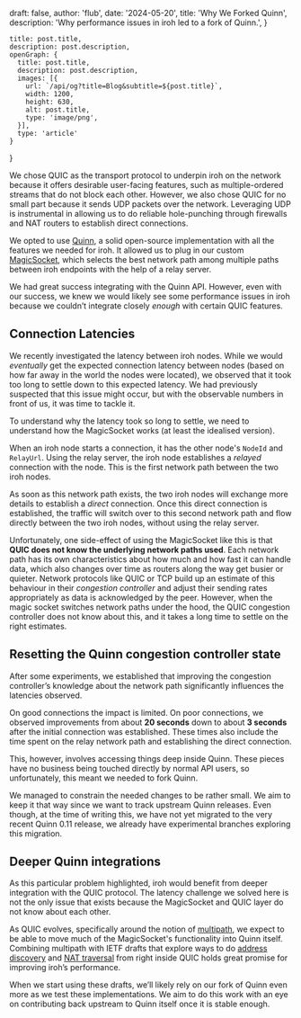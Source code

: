 


  draft: false,
  author: 'flub',
  date: '2024-05-20',
  title: 'Why We Forked Quinn',
  description: 'Why performance issues in iroh led to a fork of Quinn.',
}

    title: post.title,
    description: post.description,
    openGraph: {
      title: post.title,
      description: post.description,
      images: [{
        url: `/api/og?title=Blog&subtitle=${post.title}`,
        width: 1200,
        height: 630,
        alt: post.title,
        type: 'image/png',
      }],
      type: 'article'
    }
}


We chose QUIC as the transport protocol to underpin iroh on the network because it offers desirable user-facing features, such as multiple-ordered streams that do not block each other. However, we also chose QUIC for no small part because it sends UDP packets over the network. Leveraging UDP is instrumental in allowing us to do reliable hole-punching through firewalls and NAT routers to establish direct connections.

We opted to use [Quinn](https://github.com/quinn-rs/quinn), a solid open-source implementation with all the features we needed for iroh. It allowed us to plug in our custom [MagicSocket](https://iroh.computer/docs/layers/networking#magic-sockets), which selects the best network path among multiple paths between iroh endpoints with the help of a relay server.

We had great success integrating with the Quinn API. However, even with our success, we knew we would likely see some performance issues in iroh because we couldn’t integrate closely *enough* with certain QUIC features.

## Connection Latencies

We recently investigated the latency between iroh nodes. While we would *eventually* get the expected connection latency between nodes (based on how far away in the world the nodes were located), we observed that it took too long to settle down to this expected latency. We had previously suspected that this issue might occur, but with the observable numbers in front of us, it was time to tackle it.

To understand why the latency took so long to settle, we need to understand how the MagicSocket works (at least the idealised version).

When an iroh node starts a connection, it has the other node's `NodeId` and `RelayUrl`. Using the relay server, the iroh node establishes a *relayed* connection with the node. This is the first network path between the two iroh nodes.

As soon as this network path exists, the two iroh nodes will exchange more details to establish a *direct* connection. Once this direct connection is established, the traffic will switch over to this second network path and flow directly between the two iroh nodes, without using the
relay server.

Unfortunately, one side-effect of using the MagicSocket like this is that **QUIC does not know the underlying network paths used**. Each network path has its own characteristics about how much and how fast it can handle data, which also changes over time as routers along the way get busier or quieter. Network protocols like QUIC or TCP build up an estimate of this behaviour in their *congestion controller* and adjust their sending rates appropriately as data is acknowledged by the peer. However, when the magic socket switches network paths under the hood, the QUIC congestion controller does not know about this, and it takes a long time to settle on the right estimates.

## Resetting the Quinn congestion controller state

After some experiments, we established that improving the congestion controller’s knowledge about the network path significantly influences the latencies observed.

On good connections the impact is limited. On poor connections, we observed improvements from about **20 seconds** down to about **3 seconds** after the initial connection was established. These times also include the time spent on the relay network path and establishing the direct connection.

This, however, involves accessing things deep inside Quinn. These pieces have no business being touched directly by normal API users, so unfortunately, this meant we needed to fork Quinn.

We managed to constrain the needed changes to be rather small. We aim to keep it that way since we want to track upstream Quinn releases. Even though, at the time of writing this, we have not yet migrated to the very recent Quinn 0.11 release, we already have experimental branches exploring this migration.

## Deeper Quinn integrations

As this particular problem highlighted, iroh would benefit from deeper integration with the QUIC protocol. The latency challenge we solved here is not the only issue that exists because the MagicSocket and QUIC layer do not know about each other.

As QUIC evolves, specifically around the notion of [multipath](https://quicwg.org/multipath/draft-ietf-quic-multipath.html), we expect to be able to move much of the MagicSocket's functionality into Quinn itself. Combining multipath with IETF drafts that explore ways to do [address discovery](https://datatracker.ietf.org/doc/draft-seemann-quic-address-discovery/) and [NAT traversal](https://datatracker.ietf.org/doc/draft-seemann-quic-nat-traversal/) from right inside QUIC holds great promise for improving iroh’s performance.

When we start using these drafts, we’ll likely rely on our fork of Quinn even more as we test these implementations. We aim to do this work with an eye on contributing back upstream to Quinn itself once it is stable enough.
